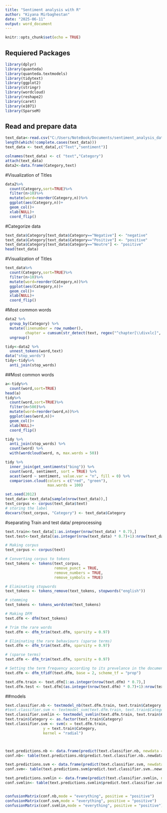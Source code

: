 ```yaml
---
title: "Sentiment analysis with R"
author: "Kiyana Mirbaghestan"
date: "2025-06-11"
output: word_document
---
```


```r
knitr::opts_chunk$set(echo = TRUE)
```
## Requiered Packages
```r
library(dplyr)
library(quanteda)
library(quanteda.textmodels)
library(tidytext)
library(ggplot2)
library(stringr)
library(wordcloud)
library(reshape2)
library(caret)
library(e1071)
library(SparseM)
```

## Read and prepare data
```r
text_data<-read.csv("C:/Users/NoteBook/Documents/sentiment_analysis_data.csv",stringsAsFactors = FALSE)
length(which(!complete.cases(text_data)))
text_data <- text_data[,c("Text","sentiment")]

colnames(text_data) <- c( "text","Category")
attach(text_data)
data2<-data.frame(Category,text)
```

#Visualization of  Titles 
```r
data2%>%
  count(Category,sort=TRUE)%>%
  filter(n>10)%>%
  mutate(word=reorder(Category,n))%>%
  ggplot(aes(Category,n))+
  geom_col()+
  xlab(NULL)+
  coord_flip()
```

#Categorize data
```r
text_data$Category[text_data$Category=="Negative"] <- "negative" 
text_data$Category[text_data$Category=="Positive"] <- "positive" 
text_data$Category[text_data$Category=="Neutre"] <- "positive" 
head(text_data)
```

#Visualization of  Titles
```r
text_data%>%
  count(Category,sort=TRUE)%>%
  filter(n>10)%>%
  mutate(word=reorder(Category,n))%>%
  ggplot(aes(Category,n))+
  geom_col()+
  xlab(NULL)+
  coord_flip()

```

#Most common words
```r
data2 %>%
  group_by(Category) %>%
  mutate(linenumber = row_number(),
         chapter = cumsum(str_detect(text, regex("^chapter[\\divxlc]", ignore_case = TRUE)))) %>%
  ungroup()

tidy<-data2 %>%
  unnest_tokens(word,text)
data("stop_words")
tidy<-tidy%>%
  anti_join(stop_words)
```

##Most common words
```r
a<-tidy%>%
  count(word,sort=TRUE)
head(a)
tidy%>%
  count(word,sort=TRUE)%>%
  filter(n>500)%>%
  mutate(word=reorder(word,n))%>%
  ggplot(aes(word,n))+
  geom_col()+
  xlab(NULL)+
  coord_flip()

tidy %>%
  anti_join(stop_words) %>%
  count(word) %>%
  with(wordcloud(word, n, max.words = 50))

tidy %>%
  inner_join(get_sentiments("bing")) %>%
  count(word, sentiment, sort = TRUE) %>%
  acast(word ~ sentiment, value.var = "n", fill = 0) %>%
  comparison.cloud(colors = c("red", "green"),
                   max.words = 100)

```


```r
set.seed(2012)
text_data<-text_data[sample(nrow(text_data)),]
text_corpus <- corpus(text_data$text)
# storing the label
docvars(text_corpus, "Category") <- text_data$Category
```

#separating Train and test data/ preprocessing
```r
text.train<-text_data[1:as.integer(nrow(text_data) * 0.7),]
text.test<-text_data[(as.integer(nrow(text_data) * 0.7)+1):nrow(text_data),]

# Making corpus
text_corpus <- corpus(text)

# Converting corpus to tokens
text_tokens <- tokens(text_corpus,
                      remove_punct = TRUE,
                      remove_numbers = TRUE,
                      remove_symbols = TRUE)

# Eliminating stopwords
text_tokens <- tokens_remove(text_tokens, stopwords("english"))

# stemming
text_tokens <- tokens_wordstem(text_tokens)

# Making DFM
text.dfm <- dfm(text_tokens)

# Trim the rare words
text.dfm <- dfm_trim(text.dfm, sparsity = 0.97)

# Eliminating the rare behaviours (sparse terms)
text.dfm <- dfm_trim(text.dfm, sparsity = 0.97)

# (sparse terms)
text.dfm <- dfm_trim(text.dfm, sparsity = 0.97)

# Setting the term frequency according to its prevelance in the document
text.dfm <- dfm_tfidf(text.dfm, base = 2, scheme_tf = "prop") 

text.dfm.train <- text.dfm[1:as.integer(nrow(text.dfm) * 0.7),]  
text.dfm.test <- text.dfm[(as.integer(nrow(text.dfm) * 0.7)+1):nrow(text.dfm),]  
```

##models
```r
text.classifier.nb <- textmodel_nb(text.dfm.train, text.train$Category,prior = "termfreq")  
#text.classifier.svm <- textmodel_svm(text.dfm.train, text.train$Category)
text.classifier.svmlin <- textmodel_svmlin(text.dfm.train, text.train$Category)
text.train$Category <- as.factor(text.train$Category)
text.classifier.svm <- svm(x = text.dfm.train,
                 y = text.train$Category,
                 kernel = "radial")



text.predictions.nb <- data.frame(predict(text.classifier.nb, newdata = text.dfm.test)  )
conf.nb<- table(text.predictions.nb$predict.text.classifier.nb..newdata...text.dfm.test., text.test$Category)

text.predictions.svm <- data.frame(predict(text.classifier.svm, newdata = text.dfm.test)  )
conf.svm<- table(text.predictions.svm$predict.text.classifier.svm..newdata...text.dfm.test., text.test$Category)

text.predictions.svmlin <- data.frame(predict(text.classifier.svmlin, newdata = text.dfm.test)  )
conf.svmlin<- table(text.predictions.svmlin$predict.text.classifier.svmlin..newdata...text.dfm.test., text.test$Category)


confusionMatrix(conf.nb,mode = "everything", positive = "positive")
confusionMatrix(conf.svm,mode = "everything", positive = "positive")
confusionMatrix(conf.svmlin,mode = "everything", positive = "positive")
```